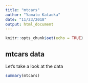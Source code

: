 ```yaml
---
title: "mtcars"
author: "Yamato Kataoka"
date: "11/23/2018"
output: html_document
---
```


```r
knitr::opts_chunk$set(echo = TRUE)
```

## mtcars data

Let's take a look at the data

```r
summary(mtcars)
```



